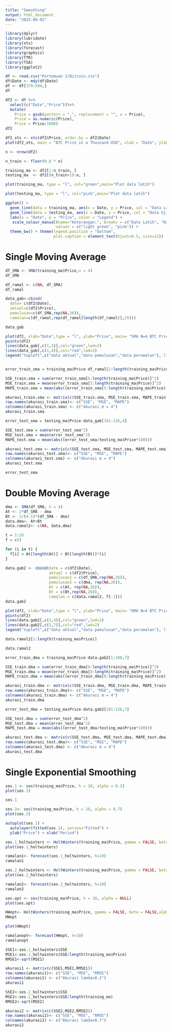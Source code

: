 ```yaml
---
title: "Smoothing"
output: html_document
date: "2025-09-02"
---
```


```r
library(dplyr)
library(lubridate)
library(xts)
library(forecast)
library(graphics)
library(TTR)
library(TSA)
library(ggplot2)
```

```r
df <- read.csv("Pertemuan 2/Bitcoin.csv")
df$Date <- mdy(df$Date)
df <- df[379:504,]
df
```

```r
df2 <- df %>%
  select(c("Date","Price"))%>%
  mutate(
    Price = gsub(pattern = ",", replacement = "", x = Price),
    Price = as.numeric(Price),
    Price = Price/1000)
df2
```

```r
df2_xts <- xts(df2$Price, order.by = df2$Date)
plot(df2_xts, main = "BTC Price in a Thousand USD", xlab = "Date", ylab = "Price")
```

```r
n <- nrow(df2)

n_train <- floor(0.8 * n)

training_ma <- df2[1:n_train, ]
testing_ma  <- df2[(n_train+1):n, ]

```

```r
plot(training_ma, type = "l", col="green",main="Plot data latih")
```

```r
plot(testing_ma, type = "l", col="pink",main="Plot data latih")
```

```r
ggplot() + 
  geom_line(data = training_ma, aes(x = Date, y = Price, col = "Data Latih")) +
  geom_line(data = testing_ma, aes(x = Date, y = Price, col = "Data Uji")) +
  labs(x = "Date", y = "Price", color = "Legend") +
   scale_colour_manual(name="Keterangan:", breaks = c("Data Latih", "Data Uji"),
                      values = c("light green", "pink")) + 
  theme_bw() + theme(legend.position = "bottom",
                     plot.caption = element_text(hjust=0.5, size=12))
```

# Single Moving Average

```r
df_SMA <- SMA(training_ma$Price,n = 4)
df_SMA
```

```r
df_ramal <- c(NA, df_SMA)
df_ramal
```

```r
data_gab<-cbind(
  date= c(df2$Date),
  aktual=c(df2$Price),
  pemulusan=c(df_SMA,rep(NA,26)),
  ramalan=c(df_ramal,rep(df_ramal[length(df_ramal)],25)))

data_gab
```

```r
plot(df2, xlab="Date",type = "l", ylab="Price", main= "SMA N=4 BTC Price")
points(df2)
lines(data_gab[,c(1,3)],col="green",lwd=2)
lines(data_gab[,c(1,4)],col="red",lwd=2)
legend("topleft",c("data aktual","data pemulusan","data peramalan"), lty=8, col=c("black","green","red"), cex=0.5)
```

```r

```

```r
error_train_sma = training_ma$Price-df_ramal[1:length(training_ma$Price)]

SSE_train.sma = sum(error_train_sma[5:length(training_ma$Price)]^2)
MSE_train.sma = mean(error_train_sma[5:length(training_ma$Price)]^2)
MAPE_train.sma = mean(abs((error_train_sma[5:length(training_ma$Price)]/training_ma[5:length(training_ma),2])*100))

akurasi_train.sma <- matrix(c(SSE_train.sma, MSE_train.sma, MAPE_train.sma))
row.names(akurasi_train.sma)<- c("SSE", "MSE", "MAPE")
colnames(akurasi_train.sma) <- c("Akurasi m = 4")
akurasi_train.sma
```

```r
error_test_sma = testing_ma$Price-data_gab[101:126,4]

SSE_test.sma = sum(error_test_sma^2)
MSE_test.sma = mean(error_test_sma^2)
MAPE_test.sma = mean(abs((error_test_sma/testing_ma$Price*100)))

akurasi_test.sma <- matrix(c(SSE_test.sma, MSE_test.sma, MAPE_test.sma))
row.names(akurasi_test.sma)<- c("SSE", "MSE", "MAPE")
colnames(akurasi_test.sma) <- c("Akurasi m = 4")
akurasi_test.sma

```

```r
error_test_sma
```

# Double Moving Average

```r
dma <- SMA(df_SMA, n = 4)
At <- 2*df_SMA - dma
Bt <- 2/(4-1)*(df_SMA - dma)
data.dma<- At+Bt
data.ramal2<- c(NA, data.dma)

t = 1:26
f = c()

for (i in t) {
  f[i] = At[length(At)] + Bt[length(Bt)]*(i)
}

data.gab2 <- cbind(date = c(df2$Date),
                   aktual = c(df2$Price), 
                   pemulusan1 = c(df_SMA,rep(NA,26)),
                   pemulusan2 = c(dma, rep(NA,26)),
                   At = c(At, rep(NA,26)), 
                   Bt = c(Bt,rep(NA,26)),
                   ramalan = c(data.ramal2, f[-1]))
data.gab2
```

```r
plot(df2, xlab="Date",type = "l", ylab="Price", main= "DMA N=4 BTC Price")
points(df2)
lines(data.gab2[,c(1,4)],col="green",lwd=2)
lines(data.gab2[,c(1,7)],col="red",lwd=2)
legend("topleft",c("data aktual","data pemulusan","data peramalan"), lty=8, col=c("black","green","red"), cex=0.8)
```

```r
data.ramal2[1:length(training_ma$Price)]
```

```r
data.ramal2
```

```r
error_train_dma = training_ma$Price-data.gab2[1:100,7]

SSE_train.dma = sum(error_train_dma[8:length(training_ma$Price)]^2)
MSE_train.dma = mean(error_train_dma[8:length(training_ma$Price)]^2)
MAPE_train.dma = mean(abs((error_train_dma[8:length(training_ma$Price)]/training_ma[8:length(training_ma$Price),2])*100))

akurasi_train.dma <- matrix(c(SSE_train.dma, MSE_train.dma, MAPE_train.dma))
row.names(akurasi_train.dma)<- c("SSE", "MSE", "MAPE")
colnames(akurasi_train.dma) <- c("Akurasi m = 4")
akurasi_train.dma
```

```r
error_test_dma = testing_ma$Price-data.gab2[101:126,7]

SSE_test.dma = sum(error_test_dma^2)
MSE_test.dma = mean(error_test_dma^2)
MAPE_test.dma = mean(abs((error_test_dma/testing_ma$Price*100)))

akurasi_test.dma <- matrix(c(SSE_test.dma, MSE_test.dma, MAPE_test.dma))
row.names(akurasi_test.dma)<- c("SSE", "MSE", "MAPE")
colnames(akurasi_test.dma) <- c("Akurasi m = 4")
akurasi_test.dma
```

# Single Exponential Smoothing

```r
ses.1 <- ses(training_ma$Price, h = 10, alpha = 0.2)
plot(ses.1)
```

```r
ses.1
```

```r
ses.2<- ses(training_ma$Price, h = 10, alpha = 0.7)
plot(ses.2)
```

```r
autoplot(ses.1) +
  autolayer(fitted(ses.1), series="Fitted") +
  ylab("Price") + xlab("Period")
```

```r
ses.1_holtwinters <- HoltWinters(training_ma$Price, gamma = FALSE, beta = FALSE, alpha = 0.2)
plot(ses.1_holtwinters)
```

```r
ramalan1<- forecast(ses.1_holtwinters, h=10)
ramalan1
```

```r
ses.2_holtwinters <- HoltWinters(training_ma$Price, gamma = FALSE, beta = FALSE, alpha = 0.7)
plot(ses.2_holtwinters)
```

```r
ramalan2<- forecast(ses.2_holtwinters, h=10)
ramalan2
```

```r
ses.opt <- ses(training_ma$Price, h = 10, alpha = NULL)
plot(ses.opt)
```

```r
HWopt<- HoltWinters(training_ma$Price, gamma = FALSE, beta = FALSE,alpha = NULL)
HWopt
```

```r
plot(HWopt)
```

```r
ramalanopt<- forecast(HWopt, h=10)
ramalanopt
```

```r
SSE1<-ses.1_holtwinters$SSE
MSE1<-ses.1_holtwinters$SSE/length(training_ma$Price)
RMSE1<-sqrt(MSE1)

akurasi1 <- matrix(c(SSE1,MSE1,RMSE1))
row.names(akurasi1)<- c("SSE", "MSE", "RMSE")
colnames(akurasi1) <- c("Akurasi lamda=0.2")
akurasi1
```

```r
SSE2<-ses.2_holtwinters$SSE
MSE2<-ses.2_holtwinters$SSE/length(training_ma)
RMSE2<-sqrt(MSE2)

akurasi2 <- matrix(c(SSE2,MSE2,RMSE2))
row.names(akurasi2)<- c("SSE", "MSE", "RMSE")
colnames(akurasi2) <- c("Akurasi lamda=0.7")
akurasi2
```
